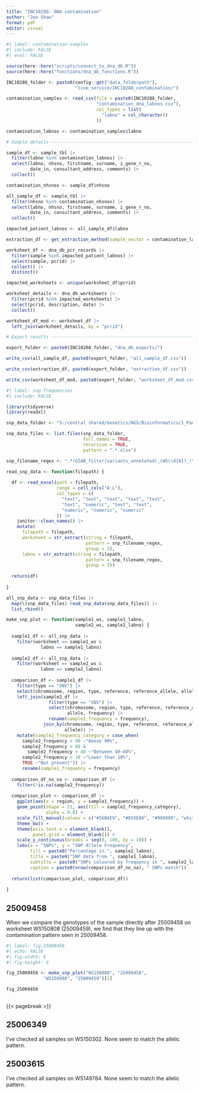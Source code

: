 ```yaml
---
title: "INC10288: DNA contamination"
author: "Joe Shaw"
format: pdf
editor: visual
---
```


```r
#| label: contamination-samples
#| include: FALSE
#| eval: FALSE

source(here::here("scripts/connect_to_dna_db.R"))
source(here::here("functions/dna_db_functions.R"))

INC10288_folder <- paste0(config::get("data_folderpath"),
                          "live_service/INC10288_contamination/")

contamination_samples <- read_csv(file = paste0(INC10288_folder,
                                  "contamination_dna_labnos.csv"),
                                  col_types = list(
                                    "labno" = col_character()
                                  ))

contamination_labnos <- contamination_samples$labno

# Sample details ----------------------------------------------------------

sample_df <- sample_tbl |> 
  filter(labno %in% contamination_labnos) |> 
  select(labno, nhsno, firstname, surname, i_gene_r_no,
         date_in, consultant_address, comments) |> 
  collect()

contamination_nhsnos <- sample_df$nhsno

all_sample_df <- sample_tbl |> 
  filter(nhsno %in% contamination_nhsnos) |> 
  select(labno, nhsno, firstname, surname, i_gene_r_no,
         date_in, consultant_address, comments) |> 
  collect()

impacted_patient_labnos <- all_sample_df$labno

extraction_df <- get_extraction_method(sample_vector = contamination_labnos)

worksheet_df <- dna_db_pcr_records |> 
  filter(sample %in% impacted_patient_labnos) |> 
  select(sample, pcrid) |> 
  collect() |> 
  distinct()

impacted_worksheets <- unique(worksheet_df$pcrid)

worksheet_details <- dna_db_worksheets |> 
  filter(pcrid %in% impacted_worksheets) |> 
  select(pcrid, description, date) |> 
  collect()

worksheet_df_mod <- worksheet_df |> 
  left_join(worksheet_details, by = "pcrid")

# Export results ----------------------------------------------------------

export_folder <- paste0(INC10288_folder, "dna_db_exports/")

write_csv(all_sample_df, paste0(export_folder, "all_sample_df.csv"))

write_csv(extraction_df, paste0(export_folder, "extraction_df.csv"))

write_csv(worksheet_df_mod, paste0(export_folder, "worksheet_df_mod.csv"))

```


```r
#| label: snp-frequencies
#| include: FALSE

library(tidyverse)
library(readxl)

snp_data_folder <- "S:/central shared/Genetics/NGS/Bioinformatics/1_Pan-solid-Cancer/Contamination/AF_Frequency_data/"

snp_data_files <- list.files(snp_data_folder,
                             full.names = TRUE,
                             recursive = TRUE,
                             pattern = ".*.xlsx")

snp_filename_regex <- ".*(GIAB_filter|variants_annotated)_(WS\\d{6})_(\\d{8}).*"

read_snp_data <- function(filepath) {
  
  df <- read_excel(path = filepath,
                   range = cell_cols("A:L"),
                   col_types = c(
                     "text", "text", "text", "text", "text", 
                     "text", "numeric", "text", "text",
                     "numeric", "numeric", "numeric"
                   )) |> 
    janitor::clean_names() |> 
    mutate(
      filepath = filepath,
      worksheet = str_extract(string = filepath,
                              pattern = snp_filename_regex,
                              group = 2),
      labno = str_extract(string = filepath,
                              pattern = snp_filename_regex,
                              group = 3))
  
  return(df)
  
}

all_snp_data <- snp_data_files |> 
  map(\(snp_data_files) read_snp_data(snp_data_files)) |> 
  list_rbind()

make_snp_plot <- function(sample1_ws, sample1_labno,
                          sample2_ws, sample2_labno) {
  
  sample1_df <- all_snp_data |> 
    filter(worksheet == sample1_ws &
             labno == sample1_labno)
  
  sample2_df <- all_snp_data |> 
    filter(worksheet == sample2_ws &
             labno == sample2_labno)
                                        
  comparison_df <- sample1_df |> 
    filter(type == "SNV") |> 
    select(chromosome, region, type, reference, reference_allele, allele, frequency) |> 
    left_join(sample2_df |> 
                filter(type == "SNV") |> 
                select(chromosome, region, type, reference, reference_allele,
                       allele, frequency) |> 
                rename(sample2_frequency = frequency),
              join_by(chromosome, region, type, reference, reference_allele,
                      allele)) |> 
    mutate(sample2_frequency_category = case_when(
      sample2_frequency > 90 ~"Above 90%",
      sample2_frequency < 60 &
        sample2_frequency > 40 ~"Between 40-60%",
      sample2_frequency < 10 ~"Lower than 10%",
      TRUE ~"Not present")) |> 
      rename(sample1_frequency = frequency)
  
  comparison_df_no_na <- comparison_df |> 
    filter(!is.na(sample2_frequency))
  
  comparison_plot <- comparison_df |> 
    ggplot(aes(x = region, y = sample1_frequency)) +
    geom_point(shape = 21, aes(fill = sample2_frequency_category),
               alpha = 0.8) +
    scale_fill_manual(values = c("#56B4E9", "#D55E00", "#999999", "white")) +
    theme_bw() +
    theme(axis.text.x = element_blank(),
          panel.grid = element_blank()) +
    scale_y_continuous(breaks = seq(0, 100, by = 10)) +
    labs(x = "SNPs", y = "SNP Allele Frequency",
         fill = paste0("Percentage in ", sample2_labno),
         title = paste0("SNP data from ", sample1_labno),
         subtitle = paste0("SNPs coloured by frequency in ", sample2_labno),
         caption = paste0(nrow(comparison_df_no_na), " SNPs match"))
  
  return(list(comparison_plot, comparison_df))
  
}

```

## 25009458

When we compare the genotypes of the sample directly after 25009458 on worksheet
WS150808 (25009459), we find that they line up with the contamination pattern
seen in 25009458.

```r
#| label: fig-25009458
#| echo: FALSE
#| fig-width: 6
#| fig-height: 6

fig_25009458 <- make_snp_plot("WS150808", "25009458",
              "WS150808", "25009459")[1]

fig_25009458
  
```

{{< pagebreak >}}

## 25006349

I've checked all samples on WS150302. None seem to match the allelic pattern.

## 25003615

I've checked all samples on WS149784. None seem to match the allelic pattern.
